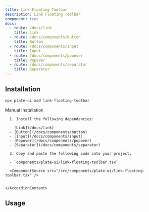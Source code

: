 ```yaml
---
title: Link Floating Toolbar
description: Link Floating Toolbar
component: true
docs:
  - route: /docs/link
    title: Link
  - route: /docs/components/button
    title: Button
  - route: /docs/components/input
    title: Input
  - route: /docs/components/popover
    title: Popover
  - route: /docs/components/separator
    title: Separator
---
```


<ComponentExample src="/src/components/examples/PlaygroundDemo.tsx">
  <PlaygroundDemo id="link" />
</ComponentExample>

## Installation

```bash
npx plate-ui add link-floating-toolbar
```

<Accordion type="single" collapsible>
  <AccordionItem value="manual-installation">
    <AccordionTrigger>Manual Installation</AccordionTrigger>
    <AccordionContent>

      1. Install the following dependencies:

      - [Link](/docs/link)
      - [Button](/docs/components/button)
      - [Input](/docs/components/input)
      - [Popover](/docs/components/popover)
      - [Separator](/docs/components/separator)

      2. Copy and paste the following code into your project.

      - `components/plate-ui/link-floating-toolbar.tsx`

      <ComponentSource src="/src/components/plate-ui/link-floating-toolbar.tsx" />


    </AccordionContent>

  </AccordionItem>
</Accordion>

## Usage

```tsx

```

```tsx

```
